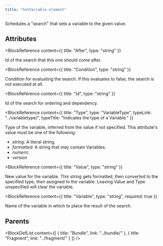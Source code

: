 ```yaml
---
title: "SetVariable element"
---
```



Schedules a "search" that sets a variable to the given value.


## Attributes

<BlockWrapper>

  <BlockReference
    content={{
      title: "After",
      type: "string"
    }}
  >
  Id of the search that this one should come after.
  </BlockReference>

  <BlockReference
    content={{
      title: "Condition",
      type: "string"
    }}
  >
  Condition for evaluating the search. If this evaluates to false, the search is not executed at all.
  </BlockReference>

  <BlockReference
    content={{
      title: "Id",
      type: "string"
    }}
  >
  Id of the search for ordering and dependency.
  </BlockReference>

  <BlockReference
    content={{
      title: "Type",
      type: "VariableType",
      typeLink: "../variabletype/",
      typeTitle: "Indicates the type of a Variable."
    }}
  >
  Type of the variable, inferred from the value if not specified. This attribute's value must be one of the following:
  - *string*: A literal string.
  - *formatted*: A string that may contain Variables.
  - *numeric*
  - *version*
  </BlockReference>

  <BlockReference
    content={{
      title: "Value",
      type: "string"
    }}
  >
  New value for the variable. This string gets formatted, then converted to the specified type, then assigned to the variable.
   Leaving Value and Type unspecified will clear the variable.
  </BlockReference>

  <BlockReference
    content={{
      title: "Variable",
      type: "string",
      required: true
    }}
  >
  Name of the variable in which to place the result of the search.
  </BlockReference>

</BlockWrapper>


## Parents

<BlockDefList content={[
    {
      title: "Bundle",
      link: "../bundle/"
    },
    {
      title: "Fragment",
      link: "../fragment/"
    }
  ]}
/>